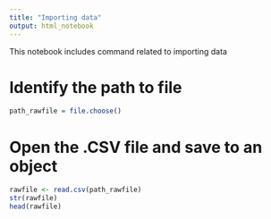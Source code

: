 ```yaml
---
title: "Importing data"
output: html_notebook
---
```


This notebook includes command related to importing data

# Identify the path to file
```r
path_rawfile = file.choose()
```

# Open the .CSV file and save to an object
```r
rawfile <- read.csv(path_rawfile)
str(rawfile)
head(rawfile)
```

